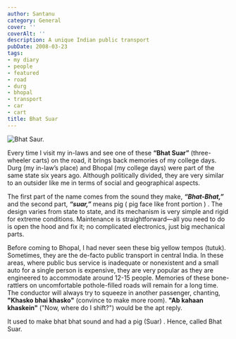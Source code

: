 ```yaml
---
author: Santanu
category: General
cover: ''
coverAlt: ''
description: A unique Indian public transport
pubDate: 2008-03-23
tags:
- my diary
- people
- featured
- road
- durg
- bhopal
- transport
- car
- cart
title: Bhat Suar
---
```


![Bhat Saur.](../../assets/blog_pics/2008-bhat-suar.jpg)

Every time I visit my in-laws and see one of these **“Bhat Suar”** (three-wheeler carts) on the road, it brings back memories of my college days. Durg (my in-law’s place) and Bhopal (my college days) were part of the same state six years ago. Although politically divided, they are very similar to an outsider like me in terms of social and geographical aspects.

The first part of the name comes from the sound they make, ***“Bhat-Bhat,”*** and the second part, ***“suar,”*** means pig ( pig face like front portion ) . The design varies from state to state, and its mechanism is very simple and rigid for extreme conditions. Maintenance is straightforward—all you need to do is open the hood and fix it; no complicated electronics, just big mechanical parts.

Before coming to Bhopal, I had never seen these big yellow tempos (tutuk). Sometimes, they are the de-facto public transport in central India. In these areas, where public bus service is inadequate or nonexistent and a small auto for a single person is expensive, they are very popular as they are engineered to accommodate around 12-15 people. Memories of these bone-rattlers on uncomfortable pothole-filled roads will remain for a long time. The conductor will always try to squeeze in another passenger, chanting, **"Khasko bhai khasko"** (convince to make more room). **"Ab kahaan khaskein"** ("Now, where do I shift?") would be the apt reply.

 It used to make bhat bhat sound and had a pig  (Suar) . Hence, called Bhat Suar.